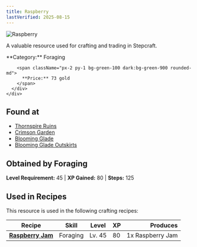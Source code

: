 ```yaml
---
title: Raspberry
lastVerified: 2025-08-15
---
```


<div className="flex items-start gap-6 mb-8">
  <div className="flex-shrink-0">
    <img src="/assets/resources/foraging/raspberry.png" alt="Raspberry" className="w-24 h-24 border rounded-lg" />
  </div>
  <div className="flex-1">
    <div className="space-y-2">
      <p className="text-lg text-muted-foreground">A valuable resource used for crafting and trading in Stepcraft.</p>
      <div className="flex flex-wrap gap-4 text-sm">
        <span className="px-2 py-1 bg-blue-100 dark:bg-blue-900 rounded-md">
          **Category:** Foraging
        </span>
        
        <span className="px-2 py-1 bg-green-100 dark:bg-green-900 rounded-md">
          **Price:** 73 gold
        </span>
      </div>
    </div>
  </div>
</div>

## Found at

- [Thornspire Ruins](/docs/map/individual/thornspire_ruins)
- [Crimson Garden](/docs/map/individual/crimson_garden)
- [Blooming Glade](/docs/map/individual/blooming_glade)
- [Blooming Glade Outskirts](/docs/map/individual/blooming_glade_outskirts)

## Obtained by Foraging

**Level Requirement:** 45 | **XP Gained:** 80 | **Steps:** 125



## Used in Recipes

This resource is used in the following crafting recipes:

| Recipe | Skill | Level | XP | Produces |
|--------|-------|-------|----|---------:|
| **[Raspberry Jam](/docs/items/individual/raspberry_jam)** | Foraging | Lv. 45 | 80 | 1x Raspberry Jam |
